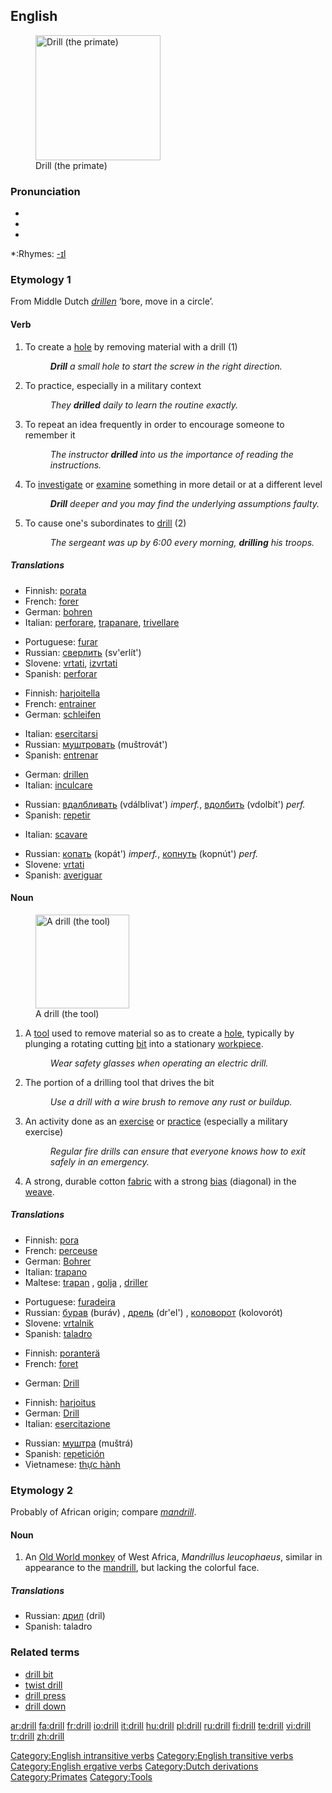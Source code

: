 ==English==
[[Image:Drill primate.png|right|thumb|200px|thumb|Drill (the primate)]]

===Pronunciation===
*{{IPA|/drɪl/}}
*{{AHD|drĭl}}
*{{audio|en-us-drill.ogg|Audio (US)}}

*:Rhymes: [[Rhymes:English:-ɪl|-ɪl]]

===Etymology 1===
From Middle Dutch ''[[drillen]]'' ‘bore, move in a circle’.

====Verb====
{{en-verb}}

# To create a [[hole]] by removing material with a drill (1)
#:'''''Drill''' a small hole to start the screw in the right direction.''
# To practice, especially in a military context
#:''They '''drilled''' daily to learn the routine exactly.''
# To repeat an idea frequently in order to encourage someone to remember it
#:''The instructor '''drilled''' into us the importance of reading the instructions.''
# To [[investigate]] or [[examine]] something in more detail or at a different level
#:'''''Drill''' deeper and you may find the underlying assumptions faulty.''
# {{ergative}} To cause one's subordinates to [[drill]] (2)
#:''The sergeant was up by 6:00 every morning, '''drilling''' his troops.''

=====Translations=====
{{trans-top|make a hole}}
*Finnish: [[porata]]
*French: [[forer]]
*German: [[bohren]]
*Italian: [[perforare]], [[trapanare]], [[trivellare]]
{{trans-mid}}
*Portuguese: [[furar]]
*Russian: [[сверлить]] (sv'erlít')
*Slovene: [[vrtati]], [[izvrtati]]
*Spanish: [[perforar]]
{{trans-bottom}}

{{trans-top|train}}
*Finnish: [[harjoitella]]
*French: [[:fr:entrainer|entrainer]]
*German: [[:de:schleifen|schleifen]]
{{trans-mid}}
*Italian: [[esercitarsi]]
*Russian: [[муштровать]] (muštrovát')
*Spanish: [[entrenar]]
{{trans-bottom}}

{{trans-top|make to remember}}
*German: [[:de:drillen|drillen]]
*Italian: [[inculcare]]
{{trans-mid}}
*Russian: [[вдалбливать]] (vdálblivat') ''imperf.'', [[вдолбить]] (vdolbít') ''perf.''
*Spanish: [[repetir]]
{{trans-bottom}}

{{trans-top|investigate closer}}
*Italian: {{figuratively}} [[scavare]]
{{trans-mid}}
*Russian: [[копать]] (kopát') ''imperf.'', [[копнуть]] (kopnút') ''perf.'' <!--lit. 'to dig'-->
*Slovene: [[vrtati]]
*Spanish: [[averiguar]]
{{trans-bottom}}

====Noun====
{{en-noun}}
[[Image:Battdrill.jpg|150px|thumb|A drill (the tool)]]

# A [[tool]] used to remove material so as to create a [[hole]], typically by plunging a rotating cutting [[bit]] into a stationary [[workpiece]].
#:''Wear safety glasses when operating an electric drill.''
# The portion of a drilling tool that drives the bit
#:''Use a drill with a wire brush to remove any rust or buildup.''
# An activity done as an [[exercise]] or [[practice]] (especially a military exercise)
#:''Regular fire drills can ensure that everyone knows how to exit safely in an emergency.''
# A strong, durable cotton [[fabric]] with a strong [[bias]] (diagonal) in the [[weave]].

=====Translations=====
{{trans-top|a tool}}
*Finnish: [[pora]]
*French: [[:fr:perceuse|perceuse]] {{f}}
*German: [[:de:Bohrer|Bohrer]] {{m}}
*Italian: [[trapano]] {{m}}
*Maltese: [[trapan]] {{m}}, [[golja]] {{f}}, [[driller]] {{m}}
{{trans-mid}}
*Portuguese: [[furadeira]] {{f}}
*Russian: [[бурав]] (buráv) {{m}}, [[дрель]] (dr'el') {{f}}, [[коловорот]] (kolovorót) {{m}}
*Slovene: [[vrtalnik]] {{m}}
*Spanish: [[taladro]] {{m}}
{{trans-bottom}}

{{trans-top|a driving part of a drill}}
*Finnish: [[poranterä]]
*French: [[:fr:foret|foret]] {{m}}
{{trans-mid}}
*German: [[:de:Drill|Drill]] {{m}}
{{trans-bottom}}

{{trans-top|exercise}}
*Finnish: [[harjoitus]]
*German: [[:de:Drill|Drill]] {{m}}
*Italian: [[esercitazione]] {{f}}
{{trans-mid}}
*Russian: [[муштра]] (muštrá) {{f}}
*Spanish: [[repetición]] {{f}}
*Vietnamese: [[thực hành]]
{{trans-bottom}}

{{trans-top|fabric}}
{{trans-mid}}
{{trans-bottom}}

===Etymology 2===
Probably of African origin; compare ''[[mandrill]]''.

====Noun====
{{en-noun}}

# An [[Old World monkey]] of West Africa, ''Mandrillus leucophaeus'', similar in appearance to the [[mandrill]], but lacking the colorful face.

=====Translations=====
{{top}}
{{mid}}
*Russian: [[дрил]] (dril) {{m}}
*Spanish: taladro {{m}}
{{bottom}}

===Related terms===
*[[drill bit]]
*[[twist drill]]
*[[drill press]]
*[[drill down]]

[[Category:English intransitive verbs]]
[[Category:English transitive verbs]]
[[Category:English ergative verbs]]
[[Category:Dutch derivations]]
[[Category:Primates]]
[[Category:Tools]]

[[ar:drill]]
[[fa:drill]]
[[fr:drill]]
[[io:drill]]
[[it:drill]]
[[hu:drill]]
[[pl:drill]]
[[ru:drill]]
[[fi:drill]]
[[te:drill]]
[[vi:drill]]
[[tr:drill]]
[[zh:drill]]